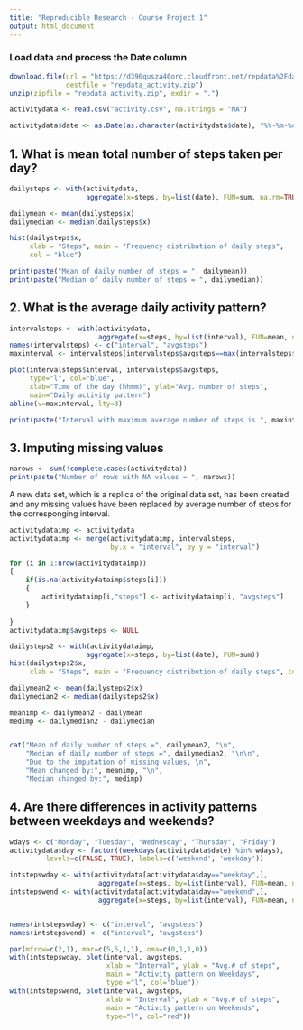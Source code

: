 ```yaml
---
title: "Reproducible Research - Course Project 1"
output: html_document
---
```


### Load data and process the Date column

```r
download.file(url = "https://d396qusza40orc.cloudfront.net/repdata%2Fdata%2Factivity.zip", 
              destfile = "repdata_activity.zip")
unzip(zipfile = "repdata_activity.zip", exdir = ".")

activitydata <- read.csv("activity.csv", na.strings = "NA")

activitydata$date <- as.Date(as.character(activitydata$date), "%Y-%m-%d")
```


## 1. What is mean total number of steps taken per day?

```r
dailysteps <- with(activitydata, 
                   aggregate(x=steps, by=list(date), FUN=sum, na.rm=TRUE))

dailymean <- mean(dailysteps$x)
dailymedian <- median(dailysteps$x)

hist(dailysteps$x, 
     xlab = "Steps", main = "Frequency distribution of daily steps", 
     col = "blue")

print(paste("Mean of daily number of steps = ", dailymean))
print(paste("Median of daily number of steps = ", dailymedian))

```

## 2. What is the average daily activity pattern?

```r

intervalsteps <- with(activitydata,
                      aggregate(x=steps, by=list(interval), FUN=mean, na.rm=TRUE))
names(intervalsteps) <- c("interval", "avgsteps")
maxinterval <- intervalsteps[intervalsteps$avgsteps==max(intervalsteps$avgsteps),1]

plot(intervalsteps$interval, intervalsteps$avgsteps,
     type="l", col="blue",
     xlab="Time of the day (hhmm)", ylab="Avg. number of steps", 
     main="Daily activity pattern")
abline(v=maxinterval, lty=3)

print(paste("Interval with maximum average number of steps is ", maxinterval))
```

## 3. Imputing missing values

```r

narows <- sum(!complete.cases(activitydata))
print(paste("Number of rows with NA values = ", narows))
```

A new data set, which is a replica of the original data set, has been created 
and any missing values have been replaced by average number of steps for the 
corresponging interval. 

```r
activitydataimp <- activitydata
activitydataimp <- merge(activitydataimp, intervalsteps, 
                         by.x = "interval", by.y = "interval")

for (i in 1:nrow(activitydataimp))
{
    if(is.na(activitydataimp$steps[i]))
    {
        activitydataimp[i,"steps"] <- activitydataimp[i, "avgsteps"]
    }
    
}
activitydataimp$avgsteps <- NULL

dailysteps2 <- with(activitydataimp, 
                   aggregate(x=steps, by=list(date), FUN=sum))
hist(dailysteps2$x, 
     xlab = "Steps", main = "Frequency distribution of daily steps", col = "blue")

dailymean2 <- mean(dailysteps2$x)
dailymedian2 <- median(dailysteps2$x)

meanimp <- dailymean2 - dailymean
medimp <- dailymedian2 - dailymedian


cat("Mean of daily number of steps =", dailymean2, "\n", 
    "Median of daily number of steps =", dailymedian2, "\n\n",
    "Due to the imputation of missing values, \n",
    "Mean changed by:", meanimp, "\n",
    "Median changed by:", medimp)
```

## 4. Are there differences in activity patterns between weekdays and weekends?

```r

wdays <- c("Monday", "Tuesday", "Wednesday", "Thursday", "Friday")
activitydata$day <- factor((weekdays(activitydata$date) %in% wdays), 
         levels=c(FALSE, TRUE), labels=c('weekend', 'weekday')) 

intstepswday <- with(activitydata[activitydata$day=="weekday",],
                      aggregate(x=steps, by=list(interval), FUN=mean, na.rm=TRUE))
intstepswend <- with(activitydata[activitydata$day=="weekend",],
                      aggregate(x=steps, by=list(interval), FUN=mean, na.rm=TRUE))


names(intstepswday) <- c("interval", "avgsteps")
names(intstepswend) <- c("interval", "avgsteps")

par(mfrow=c(2,1), mar=c(5,5,1,1), oma=c(0,1,1,0))
with(intstepswday, plot(interval, avgsteps, 
                        xlab = "Interval", ylab = "Avg.# of steps", 
                        main = "Activity pattern on Weekdays",
                        type ="l", col="blue"))
with(intstepswend, plot(interval, avgsteps, 
                        xlab = "Interval", ylab = "Avg.# of steps",
                        main = "Activity pattern on Weekends", 
                        type="l", col="red"))

```
